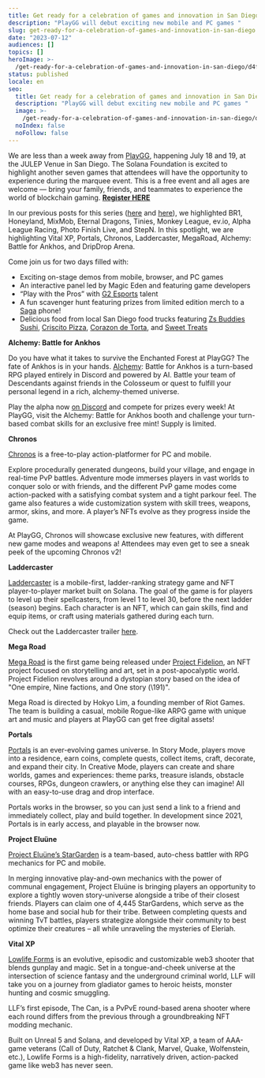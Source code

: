 ```yaml
---
title: Get ready for a celebration of games and innovation in San Diego
description: "PlayGG will debut exciting new mobile and PC games "
slug: get-ready-for-a-celebration-of-games-and-innovation-in-san-diego
date: "2023-07-12"
audiences: []
topics: []
heroImage: >-
  /get-ready-for-a-celebration-of-games-and-innovation-in-san-diego/d4f45949befb44eeadca8cbdb75b7000.jpg
status: published
locale: en
seo:
  title: Get ready for a celebration of games and innovation in San Diego
  description: "PlayGG will debut exciting new mobile and PC games "
  image: >-
    /get-ready-for-a-celebration-of-games-and-innovation-in-san-diego/d4f45949befb44eeadca8cbdb75b7000.jpg
  noIndex: false
  noFollow: false
---
```


We are less than a week away from [PlayGG](http://solana.com/playgg), happening July 18 and 19, at the JULEP Venue in San Diego. The Solana Foundation is excited to highlight another seven games that attendees will have the opportunity to experience during the marquee event. This is a free event and all ages are welcome — bring your family, friends, and teammates to experience the world of blockchain gaming. [**Register HERE**](https://lu.ma/playgg)

In our previous posts for this series ([here](https://solana.com/news/check-out-games-you-can-experience-at-playgg) and [here](https://solana.com/news/from-racing-to-strategy-playgg-hosts-a-wide-variety-of-game-types-and-experiences)), we highlighted BR1, Honeyland, MixMob, Eternal Dragons, Tinies, Monkey League, ev.io, Alpha League Racing, Photo Finish Live, and StepN. In this spotlight, we are highlighting Vital XP, Portals, Chronos, Laddercaster, MegaRoad, Alchemy: Battle for Ankhos, and DripDrop Arena.

Come join us for two days filled with:

- Exciting on-stage demos from mobile, browser, and PC games
- An interactive panel led by Magic Eden and featuring game developers
- “Play with the Pros” with [G2 Esports](https://na.g2esports.com/) talent
- A fun scavenger hunt featuring prizes from limited edition merch to a [Saga](https://solanamobile.com/hardware) phone!
- Delicious food from local San Diego food trucks featuring [Zs Buddies Sushi](http://www.zsbuddies.com/), [Criscito Pizza](https://criscitopizza.com/), [Corazon de Torta](https://www.corazondetortatruck.com/), and [Sweet Treats](https://sweettreatstruck.com/)

**Alchemy: Battle for Ankhos**

Do you have what it takes to survive the Enchanted Forest at PlayGG? The fate of Ankhos is in your hands. [Alchemy](https://discord.gg/D6HYr8BCDs): Battle for Ankhos is a turn-based RPG played entirely in Discord and powered by AI. Battle your team of Descendants against friends in the Colosseum or quest to fulfill your personal legend in a rich, alchemy-themed universe.

Play the alpha now [on Discord](https://discord.gg/D6HYr8BCDs) and compete for prizes every week! At PlayGG, visit the Alchemy: Battle for Ankhos booth and challenge your turn-based combat skills for an exclusive free mint! Supply is limited.

<YouTube videoId="Ge06Mtjo2sc" />

**Chronos**

[Chronos](https://playchronos.io/) is a free-to-play action-platformer for PC and mobile.

Explore procedurally generated dungeons, build your village, and engage in real-time PvP battles. Adventure mode immerses players in vast worlds to conquer solo or with friends, and the different PvP game modes come action-packed with a satisfying combat system and a tight parkour feel. The game also features a wide customization system with skill trees, weapons, armor, skins, and more. A player’s NFTs evolve as they progress inside the game.

At PlayGG, Chronos will showcase exclusive new features, with different new game modes and weapons a! Attendees may even get to see a sneak peek of the upcoming Chronos v2!

<YouTube videoId="29eyyJQl91o" />

**Laddercaster**

[Laddercaster](https://www.laddercaster.com/) is a mobile-first, ladder-ranking strategy game and NFT player-to-player market built on Solana. The goal of the game is for players to level up their spellcasters, from level 1 to level 30, before the next ladder (season) begins. Each character is an NFT, which can gain skills, find and equip items, or craft using materials gathered during each turn.

Check out the Laddercaster trailer [here](https://twitter.com/LadderCaster/status/1520782700264800260).

**Mega Road**

[Mega Road](https://megaroad.io/) is the first game being released under [Project Fidelion](https://fidelion.io/), an NFT project focused on storytelling and art, set in a post-apocalyptic world. Project Fidelion revolves around a dystopian story based on the idea of "One empire, Nine factions, and One story (\\191)".

Mega Road is directed by Hokyo Lim, a founding member of Riot Games. The team is building a casual, mobile Rogue-like ARPG game with unique art and music and players at PlayGG can get free digital assets!

<YouTube videoId="pU2ENLVJrz0" />

**Portals**

[Portals](https://theportal.to/) is an ever-evolving games universe. In Story Mode, players move into a residence, earn coins, complete quests, collect items, craft, decorate, and expand their city. In Creative Mode, players can create and share worlds, games and experiences: theme parks, treasure islands, obstacle courses, RPGs, dungeon crawlers, or anything else they can imagine! All with an easy-to-use drag and drop interface.

Portals works in the browser, so you can just send a link to a friend and immediately collect, play and build together. In development since 2021, Portals is in early access, and playable in the browser now.

<YouTube videoId="ID9pIDEjowQ" />

**Project Eluüne**

[Project Eluüne’s StarGarden](https://www.projecteluune.com/) is a team-based, auto-chess battler with RPG mechanics for PC and mobile.

In merging innovative play-and-own mechanics with the power of communal engagement, Project Eluüne is bringing players an opportunity to explore a tightly woven story-universe alongside a tribe of their closest friends. Players can claim one of 4,445 StarGardens, which serve as the home base and social hub for their tribe. Between completing quests and winning TvT battles, players strategize alongside their community to best optimize their creatures – all while unraveling the mysteries of Eleriah.

<YouTube videoId="5Gvk6GmY-aY" />

**Vital XP**

[Lowlife Forms](https://www.vitalxp.io/) is an evolutive, episodic and customizable web3 shooter that blends gunplay and magic. Set in a tongue-and-cheek universe at the intersection of science fantasy and the underground criminal world, LLF will take you on a journey from gladiator games to heroic heists, monster hunting and cosmic smuggling.

LLF’s first episode, The Can, is a PvPvE round-based arena shooter where each round differs from the previous through a groundbreaking NFT modding mechanic.

Built on Unreal 5 and Solana, and developed by Vital XP, a team of AAA-game veterans (Call of Duty, Ratchet & Clank, Marvel, Quake, Wolfenstein, etc.), Lowlife Forms is a high-fidelity, narratively driven, action-packed game like web3 has never seen.

<YouTube videoId="T_G0zCicae0" />
